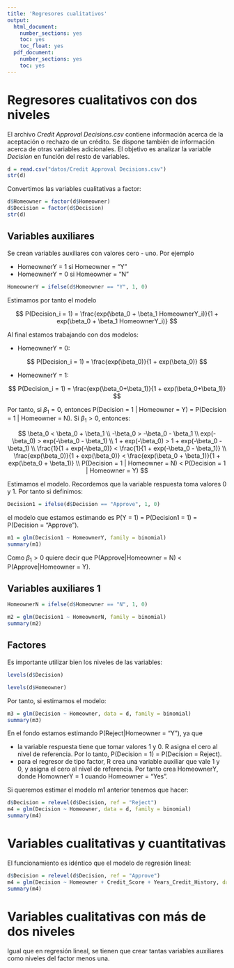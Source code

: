 ```yaml
---
title: 'Regresores cualitativos'
output:
  html_document:
    number_sections: yes
    toc: yes
    toc_float: yes
  pdf_document:
    number_sections: yes
    toc: yes
---
```


# Regresores cualitativos con dos niveles

El archivo *Credit Approval Decisions.csv* contiene información acerca de la aceptación o rechazo de un crédito. Se dispone también de información acerca de otras variables adicionales. El objetivo es analizar la variable *Decision* en función del resto de variables.

```r
d = read.csv("datos/Credit Approval Decisions.csv")
str(d)
```

Convertimos las variables cualitativas a factor:

```r
d$Homeowner = factor(d$Homeowner)
d$Decision = factor(d$Decision)
str(d)
```

## Variables auxiliares

Se crean variables auxiliares con valores cero - uno. Por ejemplo

- HomeownerY = 1 si Homeowner = "Y"
- HomeownerY = 0 si Homeowner = "N"

```r
HomeownerY = ifelse(d$Homeowner == "Y", 1, 0)
```

Estimamos por tanto el modelo

$$
P(Decision_i = 1) = \frac{exp(\beta_0 + \beta_1 HomeownerY_i)}{1 + exp(\beta_0 + \beta_1 HomeownerY_i)}
$$

Al final estamos trabajando con dos modelos:

- HomeownerY = 0:

$$
P(Decision_i = 1) = \frac{exp(\beta_0)}{1 + exp(\beta_0)}
$$

- HomeownerY = 1:

$$
P(Decision_i = 1) = \frac{exp(\beta_0+\beta_1)}{1 + exp(\beta_0+\beta_1)}
$$

Por tanto, si $\beta_1 = 0$, entonces P(Decision = 1 | Homeowner = Y) = P(Decision = 1 | Homeowner = N). Si $\beta_1 > 0$, entonces:

$$
\beta_0 < \beta_0 + \beta_1 \\
-\beta_0 > -\beta_0 - \beta_1 \\
exp(-\beta_0) > exp(-\beta_0 - \beta_1) \\
1 + exp(-\beta_0) > 1 + exp(-\beta_0 - \beta_1) \\
\frac{1}{1 + exp(-\beta_0)} < \frac{1}{1 + exp(-\beta_0 - \beta_1)} \\
\frac{exp(\beta_0)}{1 + exp(\beta_0)} < \frac{exp(\beta_0 + \beta_1)}{1 + exp(\beta_0 + \beta_1)} \\
P(Decision = 1 | Homeowner = N) < P(Decision = 1 | Homeowner = Y)
$$

Estimamos el modelo. Recordemos que la variable respuesta toma valores 0 y 1. Por tanto si definimos:

```r
Decision1 = ifelse(d$Decision == "Approve", 1, 0)
```

el modelo que estamos estimando es P(Y = 1) = P(Decision1 = 1) = P(Decision = "Approve").

```r
m1 = glm(Decision1 ~ HomeownerY, family = binomial)
summary(m1)
```

Como $\beta_1 > 0$ quiere decir que P(Approve|Homeowner = N) < P(Approve|Homeowner = Y).

## Variables auxiliares 1

```r
HomeownerN = ifelse(d$Homeowner == "N", 1, 0)
```

```r
m2 = glm(Decision1 ~ HomeownerN, family = binomial)
summary(m2)
```

## Factores

Es importante utilizar bien los niveles de las variables:

```r
levels(d$Decision)
```


```r
levels(d$Homeowner)
```

Por tanto, si estimamos el modelo:

```r
m3 = glm(Decision ~ Homeowner, data = d, family = binomial)
summary(m3)
```

En el fondo estamos estimando P(Reject|Homeowner = "Y"), ya que

- la variable respuesta tiene que tomar valores 1 y 0. R asigna el cero al nivel de referencia. Por lo tanto, P(Decision = 1) = P(Decision = Reject).
- para el regresor de tipo factor, R crea una variable auxiliar que vale 1 y 0, y asigna el cero al nivel de referencia. Por tanto crea HomeownerY, donde HomownerY = 1 cuando Homeowner = "Yes".

Si queremos estimar el modelo m1 anterior tenemos que hacer:

```r
d$Decision = relevel(d$Decision, ref = "Reject")
m4 = glm(Decision ~ Homeowner, data = d, family = binomial)
summary(m4)
```

# Variables cualitativas y cuantitativas

El funcionamiento es idéntico que el modelo de regresión lineal:

```r
d$Decision = relevel(d$Decision, ref = "Approve")
m4 = glm(Decision ~ Homeowner + Credit_Score + Years_Credit_History, data = d, family = binomial)
summary(m4)
```

# Variables cualitativas con más de dos niveles

Igual que en regresión lineal, se tienen que crear tantas variables auxiliares como niveles del factor menos una.





